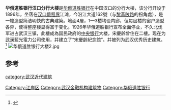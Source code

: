 {{文物保护单位
| 说明 = 
| 子项 = 汉口华俄道胜银行旧址
| 图片 = 华俄道胜银行大楼1.jpg
| 级别 = 
| 名称 = [[汉口近代建筑群|汉口近代建筑群]]
| 编号 = 8-0000-5-014
| 分类 = 近现代重要史迹及代表性建筑
| 时代 = 1927年
| 所在 = [[湖北省|湖北省]][[武漢市|武漢市]][[江岸区|江岸区]]
| 登录 = 2019年10月7日
| 并入编号 = 6-0994-5-121
| 并入项目 = 汉口近代建筑群
}}
'''华俄道胜银行汉口分行大楼'''是[[华俄道胜银行|华俄道胜银行]]在中国汉口的分行大楼，该分行开设于1896年，坐落在[[汉口俄租界|汉口俄租界]]江滩，今沿江大道162號（与[[黎黃陂路|黎黃陂路]]的拐角處），是一幢造型简洁明快的古典建築。地面4層，1—3楼均设内廊，但每层楼的窗户造型各异，使得整座楼显得富于变化。1926年华俄道胜银行宣布全面停业，不久北伐军进占武汉三镇，此樓成為国民政府的[[中央银行|中央银行]]大楼，宋慶齡曾住在二樓。现在为武漢藍光電力公司使用，并建立了“宋慶齡紀念館”。并被列为武汉优秀历史建筑。<ref>{{Cite web |url=http://hygl.whjs.gov.cn/content/2008-05/30/content_148535.htm |title=国母故居：华俄道胜银行大楼 |accessdate=2012-06-25 |archive-date=2016-03-04 |archive-url=https://web.archive.org/web/20160304090255/http://hygl.whjs.gov.cn/content/2008-05/30/content_148535.htm |dead-url=yes }}</ref>
[[File:华俄道胜银行大楼2.jpg|thumb]]
==参考==
{{reflist}}
{{wuhan-stub}}
{{Chinese building-stub}}
{{汉口}}
[[category:武汉近代建筑|category:武汉近代建筑]]
[[Category:江岸区|Category:江岸区]]
[[Category:武汉金融机构建筑物|Category:武汉金融机构建筑物]]
[[Category:华俄道胜银行|Category:华俄道胜银行]]
